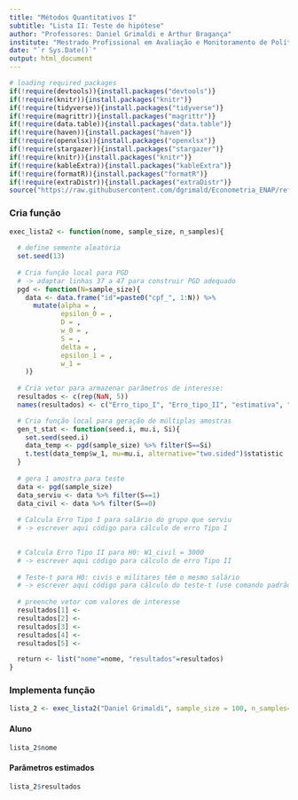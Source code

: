 ```yaml
---
title: "Métodos Quantitativos I"
subtitle: "Lista II: Teste de hipótese"
author: "Professores: Daniel Grimaldi e Arthur Bragança"
institute: "Mestrado Profissional em Avaliação e Monitoramento de Políticas Públicas"
date: "`r Sys.Date()`"
output: html_document
---
```


```r
# loading required packages
if(!require(devtools)){install.packages("devtools")}
if(!require(knitr)){install.packages("knitr")}
if(!require(tidyverse)){install.packages("tidyverse")}
if(!require(magrittr)){install.packages("magrittr")}
if(!require(data.table)){install.packages("data.table")}
if(!require(haven)){install.packages("haven")}
if(!require(openxlsx)){install.packages("openxlsx")}
if(!require(stargazer)){install.packages("stargazer")}
if(!require(knitr)){install.packages("knitr")}
if(!require(kableExtra)){install.packages("kableExtra")}
if(!require(formatR)){install.packages("formatR")}
if(!require(extraDistr)){install.packages("extraDistr")}
source("https://raw.githubusercontent.com/dgrimald/Econometria_ENAP/refs/heads/main/Tema%20Beamer/themes_enap.R")
```

### Cria função

```r
exec_lista2 <- function(nome, sample_size, n_samples){
  
  # define semente aleatória
  set.seed(13)
  
  # Cria função local para PGD
  # -> adaptar linhas 37 a 47 para construir PGD adequado 
  pgd <- function(N=sample_size){
    data <- data.frame("id"=paste0("cpf_", 1:N)) %>% 
      mutate(alpha = ,
             epsilon_0 = ,
             D = ,
             w_0 = ,
             S = ,
             delta = ,
             epsilon_1 = ,
             w_1 = 
    )}
  
  # Cria vetor para armazenar parâmetros de interesse:
  resultados <- c(rep(NaN, 5))
  names(resultados) <- c("Erro_tipo_I", "Erro_tipo_II", "estimativa", "p-valor", "estatistic-t")

  # Cria função local para geração de múltiplas amostras
  gen_t_stat <- function(seed.i, mu.i, Si){
    set.seed(seed.i) 
    data_temp <- pgd(sample_size) %>% filter(S==Si)
    t.test(data_temp$w_1, mu=mu.i, alternative="two.sided")$statistic
  }
    
  # gera 1 amostra para teste
  data <- pgd(sample_size)
  data_serviu <- data %>% filter(S==1)
  data_civil <- data %>% filter(S==0)
  
  # Calcula Erro Tipo I para salário do grupo que serviu
  # -> escrever aqui código para cálculo de erro Tipo I

  
  # Calcula Erro Tipo II para H0: W1_civil = 3000
  # -> escrever aqui código para cálculo de erro Tipo II
  
  # Teste-t para H0: civis e militares têm o mesmo salário
  # -> escrever aqui código para cálculo do teste-t (use comando padrão do R)
  
  # preenche vetor com valores de interesse
  resultados[1] <- 
  resultados[2] <- 
  resultados[3] <- 
  resultados[4] <- 
  resultados[5] <- 

  return <- list("nome"=nome, "resultados"=resultados)
}
```

### Implementa função

```r
lista_2 <- exec_lista2("Daniel Grimaldi", sample_size = 100, n_samples=100)
```

#### Aluno

```r
lista_2$nome
```

#### Parâmetros estimados

```r
lista_2$resultados
```

